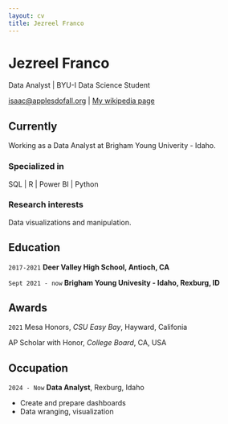 ```yaml
---
layout: cv
title: Jezreel Franco
---
```

# Jezreel Franco
Data Analyst | BYU-I Data Science Student

<div id="webaddress">
<a href="isaac@applesdofall.org">isaac@applesdofall.org</a>
| <a href="http://en.wikipedia.org/wiki/Isaac_Newton">My wikipedia page</a>
</div>


## Currently

Working as a Data Analyst at Brigham Young Univerity - Idaho.

### Specialized in

SQL | R | Power BI | Python


### Research interests

Data visualizations and manipulation.


## Education

`2017-2021`
__Deer Valley High School, Antioch, CA__

`Sept 2021 - now`
__Brigham Young Univesity - Idaho, Rexburg, ID__


## Awards

`2021`
Mesa Honors, *CSU Easy Bay*, Hayward, Califonia

AP Scholar with Honor, *College Board*, CA, USA

## Occupation

`2024 - Now`
__Data Analyst__, Rexburg, Idaho

- Create and prepare dashboards 
- Data wranging, visualization

<!-- ### Footer
Last updated: May 2013 -->